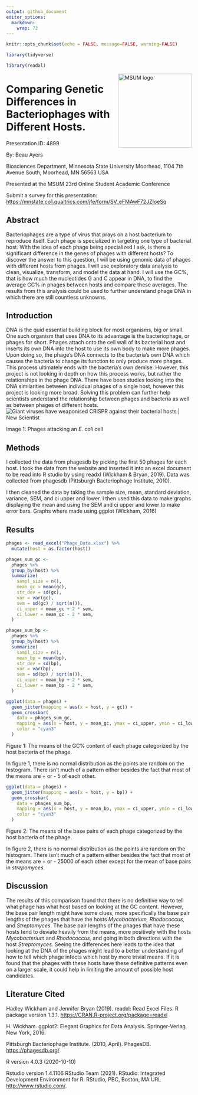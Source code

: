```yaml
---
output: github_document
editor_options: 
  markdown: 
    wrap: 72
---
```


```r
knitr::opts_chunk$set(echo = FALSE, message=FALSE, warning=FALSE)
```

```r
library(tidyverse)

library(readxl)
```

<img src="https://www2.mnstate.edu/uploadedImages/Content/Marketing/logos/MSUM_Signature_Vert_Color.jpg" alt="MSUM logo" width="200" style="float:right"/>

# Comparing Genetic Differences in Bacteriophages with Different Hosts.

Presentation ID: 4899

By: Beau Ayers

Biosciences Department, Minnesota State University Moorhead, 1104 7th
Avenue South, Moorhead, MN 56563 USA

Presented at the MSUM 23rd Online Student Academic Conference

Submit a survey for this presentation:
<https://mnstate.co1.qualtrics.com/jfe/form/SV_eFMAwF72JZIoeSq>

## Abstract

Bacteriophages are a type of virus that prays on a host bacterium to
reproduce itself. Each phage is specialized in targeting one type of
bacterial host. With the idea of each phage being specialized I ask, is
there a significant difference in the genes of phages with different
hosts? To discover the answer to this question, I will be using genomic
data of phages with different hosts from phages. I will use exploratory
data analysis to clean, visualize, transform, and model the data at
hand. I will use the GC%, that is how much the nucleotides G and C
appear in DNA, to find the average GC% in phages between hosts and
compare these averages. The results from this analysis could be used to
further understand phage DNA in which there are still countless
unknowns.

## Introduction

DNA is the quid essential building block for most organisms, big or
small. One such organism that uses DNA to its advantage is the
bacteriophage, or phages for short. Phages attach onto the cell wall of
its bacterial host and inserts its own DNA into the host to use its own
body to make more phages. Upon doing so, the phage's DNA connects to the
bacteria's own DNA which causes the bacteria to change its function to
only produce more phages. This process ultimately ends with the
bacteria's own demise. However, this project is not looking in depth on
how this process works, but rather the relationships in the phage DNA.
There have been studies looking into the DNA similarities between
individual phages of a single host, however this project is looking more
broad. Solving this problem can further help scientists understand the
relationship between phages and bacteria as well as between phages of
different hosts. ![Giant viruses have weaponised CRISPR against their
bacterial hosts \| New
Scientist](https://images.newscientist.com/wp-content/uploads/2019/03/29114749/m0900070-coloured_tem_of_t-bacteriophages_attacking_e.coli-spl.jpg)

Image 1: Phages attacking an *E. coli* cell

## Methods

I collected the data from phagesdb by picking the first 50 phages for
each host. I took the data from the website and inserted it into an
excel document to be read into R studio by using readxl (Wickham &
Bryan, 2019). Data was collected from phagesdb (Pittsburgh Bacteriophage
Institute, 2010).

I then cleaned the data by taking the sample size, mean, standard
deviation, variance, SEM, and ci upper and lower. I then used this data
to make graphs displaying the mean and using the SEM and ci upper and
lower to make error bars. Graphs where made using ggplot (Wickham, 2016)

## Results

```r
phages <- read_excel("Phage_Data.xlsx") %>% 
  mutate(host = as.factor(host))
```

```r
phages_sum_gc <-
  phages %>%
  group_by(host) %>%
  summarize(
    sampl_size = n(),
    mean_gc = mean(gc),
    str_dev = sd(gc),
    var = var(gc),
    sem = sd(gc) / sqrt(n()),
    ci_upper = mean_gc + 2 * sem,
    ci_lower = mean_gc - 2 * sem,
  )

phages_sum_bp <-
  phages %>%
  group_by(host) %>%
  summarize(
    sampl_size = n(),
    mean_bp = mean(bp),
    str_dev = sd(bp),
    var = var(bp),
    sem = sd(bp) / sqrt(n()),
    ci_upper = mean_bp + 2 * sem,
    ci_lower = mean_bp - 2 * sem,
  )
```

```r
ggplot(data = phages) +
  geom_jitter(mapping = aes(x = host, y = gc)) +
  geom_crossbar(
    data = phages_sum_gc,
    mapping = aes(x = host, y = mean_gc, ymax = ci_upper, ymin = ci_lower),
    color = "cyan3"
  )
```

Figure 1: The means of the GC% content of each phage categorized by the
host bacteria of the phage.

In figure 1, there is no normal distribution as the points are random on
the histogram. There isn't much of a pattern either besides the fact
that most of the means are + or - 5 of each other.

```r
ggplot(data = phages) +
  geom_jitter(mapping = aes(x = host, y = bp)) +
  geom_crossbar(
    data = phages_sum_bp,
    mapping = aes(x = host, y = mean_bp, ymax = ci_upper, ymin = ci_lower),
    color = "cyan3"
  )
```

Figure 2: The means of the base pairs of each phage categorized by the
host bacteria of the phage.

In figure 2, there is no normal distribution as the points are random on
the histogram. There isn't much of a pattern either besides the fact
that most of the means are + or - 25000 of each other except for the
mean of base pairs in *strepomyces*.

## Discussion

The results of this comparison found that there is no definitive way to
tell what phage has what host based on looking at the GC content.
However, the base pair length might have some clues, more specifically
the base pair lengths of the phages that have the hosts *Mycobacterium,
Rhodococcus,* and *Streptomyces*. The base pair lengths of the phages
that have these hosts tend to deviate heavily from the means, more
positively with the hosts *Mycobacterium* and *Rhodococcus,* and going
in both directions with the host *Streptomyces.* Seeing the differences
here leads to the idea that looking at the DNA of the phages might lead
to a better understanding of how to tell which phage infects which host
by more trivial means. If it is found that the phages with these hosts
have these definitive patterns even on a larger scale, it could help in
limiting the amount of possible host candidates.

## Literature Cited

Hadley Wickham and Jennifer Bryan (2019). readxl: Read Excel Files. R
package version 1.3.1. <https://CRAN.R-project.org/package=readxl>

H. Wickham. ggplot2: Elegant Graphics for Data Analysis. Springer-Verlag
New York, 2016.

Pittsburgh Bacteriophage Institute. (2010, April). PhagesDB.
<https://phagesdb.org/>

R version 4.0.3 (2020-10-10)

Rstudio version 1.4.1106 RStudio Team (2021). RStudio: Integrated
Development Environment for R. RStudio, PBC, Boston, MA URL
<http://www.rstudio.com/>.
